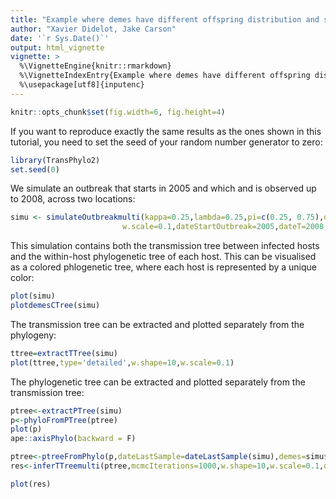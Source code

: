 ```yaml
---
title: "Example where demes have different offspring distribution and sampling probabilities"
author: "Xavier Didelot, Jake Carson"
date: '`r Sys.Date()`'
output: html_vignette
vignette: >
  %\VignetteEngine{knitr::rmarkdown}
  %\VignetteIndexEntry{Example where demes have different offspring distribution and sampling probabilities}
  %\usepackage[utf8]{inputenc}
---
```

```r
knitr::opts_chunk$set(fig.width=6, fig.height=4) 
```

If you want to reproduce exactly the same results as the ones shown in this tutorial, you need to set the seed of your random number generator to zero:
```r
library(TransPhylo2)
set.seed(0)
```

We simulate an outbreak that starts in 2005 and which and is observed up to 2008, across two locations:

```r
simu <- simulateOutbreakmulti(kappa=0.25,lambda=0.25,pi=c(0.25, 0.75),off.r=c(2, 5),w.shape=10,
                         w.scale=0.1,dateStartOutbreak=2005,dateT=2008,ndemes=2,rho=c(0.6, 0.8))
```

This simulation contains both the transmission tree between infected hosts and the within-host phylogenetic tree of each host. This can be visualised as a colored phlogenetic tree, where each host is represented by a unique color:

```r
plot(simu)
plotdemesCTree(simu)
```

The transmission tree can be extracted and plotted separately from the phylogeny:


```r
ttree=extractTTree(simu)
plot(ttree,type='detailed',w.shape=10,w.scale=0.1)
```

The phylogenetic tree can be extracted and plotted separately from the transmission tree:

```r
ptree<-extractPTree(simu)
p<-phyloFromPTree(ptree)
plot(p)
ape::axisPhylo(backward = F)
```


```r
ptree<-ptreeFromPhylo(p,dateLastSample=dateLastSample(simu),demes=simu$demes)
res<-inferTTreemulti(ptree,mcmcIterations=1000,w.shape=10,w.scale=0.1,dateT=2008,update.rho=T)
```

```r
plot(res)
```
